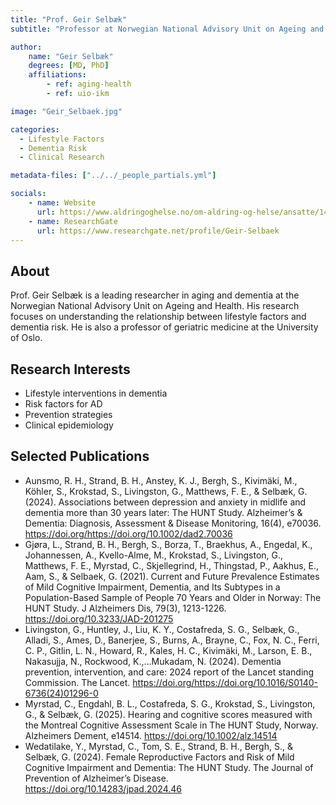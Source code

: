 ```yaml
---
title: "Prof. Geir Selbæk"
subtitle: "Professor at Norwegian National Advisory Unit on Ageing and Health"

author:
    name: "Geir Selbæk"
    degrees: [MD, PhD]
    affiliations:
        - ref: aging-health
        - ref: uio-ikm

image: "Geir_Selbaek.jpg"

categories:
  - Lifestyle Factors
  - Dementia Risk
  - Clinical Research

metadata-files: ["../../_people_partials.yml"]

socials:
    - name: Website
      url: https://www.aldringoghelse.no/om-aldring-og-helse/ansatte/148/
    - name: ResearchGate
      url: https://www.researchgate.net/profile/Geir-Selbaek
---
```


## About

Prof. Geir Selbæk is a leading researcher in aging and dementia at the Norwegian National Advisory Unit on Ageing and Health. His research focuses on understanding the relationship between lifestyle factors and dementia risk. He is also a professor of geriatric medicine at the University of Oslo.

## Research Interests

- Lifestyle interventions in dementia
- Risk factors for AD
- Prevention strategies
- Clinical epidemiology

## Selected Publications

- Aunsmo, R. H., Strand, B. H., Anstey, K. J., Bergh, S., Kivimäki, M., Köhler, S., Krokstad, S., Livingston, G., Matthews, F. E., & Selbæk, G. (2024). Associations between depression and anxiety in midlife and dementia more than 30 years later: The HUNT Study. Alzheimer's & Dementia: Diagnosis, Assessment & Disease Monitoring, 16(4), e70036. [https://doi.org/https://doi.org/10.1002/dad2.70036](https://doi.org/https://doi.org/10.1002/dad2.70036)
- Gjøra, L., Strand, B. H., Bergh, S., Borza, T., Braekhus, A., Engedal, K., Johannessen, A., Kvello-Alme, M., Krokstad, S., Livingston, G., Matthews, F. E., Myrstad, C., Skjellegrind, H., Thingstad, P., Aakhus, E., Aam, S., & Selbaek, G. (2021). Current and Future Prevalence Estimates of Mild Cognitive Impairment, Dementia, and Its Subtypes in a Population-Based Sample of People 70 Years and Older in Norway: The HUNT Study. J Alzheimers Dis, 79(3), 1213-1226. [https://doi.org/10.3233/JAD-201275](https://doi.org/10.3233/JAD-201275)
- Livingston, G., Huntley, J., Liu, K. Y., Costafreda, S. G., Selbæk, G., Alladi, S., Ames, D., Banerjee, S., Burns, A., Brayne, C., Fox, N. C., Ferri, C. P., Gitlin, L. N., Howard, R., Kales, H. C., Kivimäki, M., Larson, E. B., Nakasujja, N., Rockwood, K.,…Mukadam, N. (2024). Dementia prevention, intervention, and care: 2024 report of the Lancet standing Commission. The Lancet. [https://doi.org/https://doi.org/10.1016/S0140-6736(24)01296-0](https://doi.org/https://doi.org/10.1016/S0140-6736(24)01296-0)
- Myrstad, C., Engdahl, B. L., Costafreda, S. G., Krokstad, S., Livingston, G., & Selbæk, G. (2025). Hearing and cognitive scores measured with the Montreal Cognitive Assessment Scale in The HUNT Study, Norway. Alzheimers Dement, e14514. [https://doi.org/10.1002/alz.14514](https://doi.org/10.1002/alz.14514)
- Wedatilake, Y., Myrstad, C., Tom, S. E., Strand, B. H., Bergh, S., & Selbæk, G. (2024). Female Reproductive Factors and Risk of Mild Cognitive Impairment and Dementia: The HUNT Study. The Journal of Prevention of Alzheimer's Disease. [https://doi.org/10.14283/jpad.2024.46](https://doi.org/10.14283/jpad.2024.46)